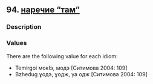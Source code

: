 ## 94. <a href =  'https://agricolamz.github.io/The_Circassian_Isoglosses_Database/94.html'>наречие "там"</a>
### Description



### Values
There are the following value for each idiom:

* Temirgoi  мокIэ, модэ [Ситимова 2004: 109] 
* Bzhedug  ɣодэ, ɣодж, уа одж [Ситимова 2004: 109] 

